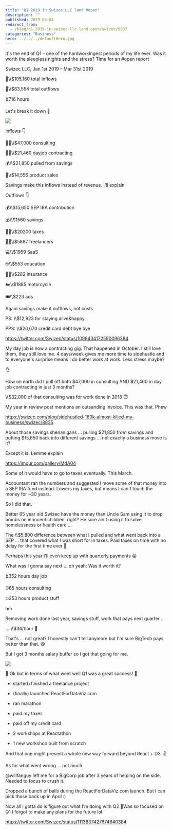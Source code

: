 ```yaml
---
title: "Q1 2019 in Swizec LLC land #open"
description: ""
published: 2019-04-04
redirect_from:
  - /blog/q1-2019-in-swizec-llc-land-open/swizec/9007
categories: "Business"
hero: ../../../defaultHero.jpg
---
```


It's the end of Q1 – one of the hardworkingest periods of my life ever. Was it worth the sleepless nights and the stress? Time for an #open report

Swizec LLC, Jan 1st 2019 – Mar 31st 2019

🤑\\\\\$105,160 total inflows

💸\\\\\$83,554 total outflows

⏳716 hours

Let's break it down 🤔

![](https://swizec.com/blog/wp-content/uploads/2019/04/CleanShot-2019-04-04-at-09.10.27@2x-1024x497.png)

Inflows 👇

👨‍⚕️\\\\\$47,000 consulting

👨‍💻\\\\\$21,460 dayjob contracting

💰\\\\\$21,850 pulled from savings

👾\\\\\$14,556 product sales

Savings make this inflows instead of revenue. I'll explain

Outflows 👇

💰\\\\\$15,650 SEP IRA contribution

💰\\\\\$1560 savings

🧛‍♂️\\\\\$20200 taxes

👩‍💻\\\\\$5887 freelancers

💻\\\\\$1959 SaaS

🤓\\\\\$553 education

👨‍⚕️\\\\\$282 insurance

🏍\\\\\$1885 motorcycle

🎟\\\\\$223 ads

Again savings make it outflows, not costs

PS: \\\\\$12,923 for staying alive&happy

PPS: \\\\\$20,670 credit card debt bye bye

https://twitter.com/Swizec/status/1096434172590096384

My day job is now a contracting gig. That happened in October. I still love them, they still love me. 4 days/week gives me more time to sidehustle and to everyone's surprise means I do better work at work. Less stress maybe?

👌

How on earth did I pull off both $47,000 in consulting AND $21,460 in day job contracting in just 3 months?

\\\\\$32,000 of that consulting was for work done in 2018 😇

My year in review post mentions an outsanding invoice. This was that. Phew

https://swizec.com/blog/sidehustled-180k-almost-killed-my-business/swizec/8835

About those savings shenanigans ... pulling $21,850 from savings and putting $15,650 back into different savings ... not exactly a business move is it?

Except it is. Lemme explain

https://imgur.com/gallery/MdA04

Some of it would have to go to taxes eventually. This March.

Accountant ran the numbers and suggested I move some of that money into a SEP IRA fund instead. Lowers my taxes, but means I can't touch the money for ~30 years.

So I did that.

Better 65 year old Swizec have the money than Uncle Sam using it to drop bombs on innocent children, right? He sure ain't using it to solve homelessness or health care ...

The \\\\\$5,800 difference between what I pulled and what went back into a SEP ... that covered what I was short for in taxes. Paid taxes on time with no delay for the first time ever 💪

Perhaps this year I'll even keep up with quarterly payments 😛

What was I gonna say next ... oh yeah: Was it worth it?

⏳352 hours day job

⏰65 hours consulting

⏲253 hours product stuff

hm

Removing work done last year, savings stuff, work that pays next quarter ...

... \\\\\$34/hour 🤔

That's ... not great? I honestly can't tell anymore but I'm sure BigTech pays better than that. 😅

But I got 3 months salary buffer so I got that going for me.

![](./img/media-TPl5N4Ci49ZQY-giphy.gif)

🎉 Ok but in terms of what went well Q1 was a great success! 🎉

- started+finished a freelance project

- (finally) launched ReactForDataViz.com

- ran marathon

- paid my taxes

- paid off my credit card

- 2 workshops at Reactathon

- 1 new workshop built from scratch

And that one might present a whole new way forward beyond React + D3. ✌️

As for what went wrong ... not much.

@willfanguy left me for a BigCorp job after 3 years of helping on the side. Needed to focus to crush it.

Dropped a bunch of balls during the ReactForDataViz.com launch. But I can pick those back up in April :)

Now all I gotta do is figure out what I'm doing with Q2 🤔Was so focused on Q1 I forgot to make any plans for the future lol

https://twitter.com/Swizec/status/1113837427674640384
